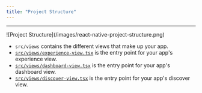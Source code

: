 ```yaml
---
title: "Project Structure"
---
```


---

<Frame>
![Project Structure](/images/react-native-project-structure.png)
</Frame>

- `src/views` contains the different views that make up your app.
- [`src/views/experience-view.tsx`](https://github.com/whopio/whop-sdk-ts/blob/main/packages/create-react-native/template/src/views/experience-view.tsx) is the entry point for your app's experience view.
- [`src/views/dashboard-view.tsx`](https://github.com/whopio/whop-sdk-ts/blob/main/packages/create-react-native/template/src/views/dashboard-view.tsx) is the entry point for your app's dashboard view.
- [`src/views/discover-view.tsx`](https://github.com/whopio/whop-sdk-ts/blob/main/packages/create-react-native/template/src/views/discover-view.tsx) is the entry point for your app's discover view.